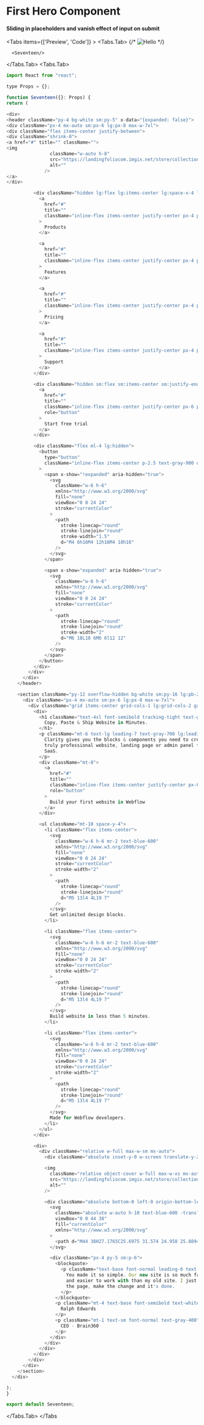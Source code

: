 

# First Hero Component

#### Sliding in placeholders and vanish effect of input on submit

<Tabs items={['Preview', 'Code']}  >
  <Tabs.Tab>
 {/* ![Hello](/contact.png) */}

      <Seventeen/>

  </Tabs.Tab>
  <Tabs.Tab>
  ```js copy
import React from "react";

type Props = {};

function Seventeen({}: Props) {
return (

<div>
<header className="py-4 bg-white sm:py-5" x-data="{expanded: false}">
<div className="px-4 mx-auto sm:px-6 lg:px-8 max-w-7xl">
<div className="flex items-center justify-between">
<div className="shrink-0">
<a href="#" title="" className="">
<img
                  className="w-auto h-8"
                  src="https://landingfoliocom.imgix.net/store/collection/saasui/images/logo.svg"
                  alt=""
                />
</a>
</div>

            <div className="hidden lg:flex lg:items-center lg:space-x-4 lg:ml-12">
              <a
                href="#"
                title=""
                className="inline-flex items-center justify-center px-4 py-2.5 text-base font-medium text-gray-900 transition-all duration-200 border border-transparent rounded-full hover:bg-gray-100 focus:outline-none focus:ring-2 focus:ring-offset-2 focus:ring-ring-300"
              >
                Products
              </a>

              <a
                href="#"
                title=""
                className="inline-flex items-center justify-center px-4 py-2.5 text-base font-medium text-gray-900 transition-all duration-200 border border-transparent rounded-full hover:bg-gray-100 focus:outline-none focus:ring-2 focus:ring-offset-2 focus:ring-ring-300"
              >
                Features
              </a>

              <a
                href="#"
                title=""
                className="inline-flex items-center justify-center px-4 py-2.5 text-base font-medium text-gray-900 transition-all duration-200 border border-transparent rounded-full hover:bg-gray-100 focus:outline-none focus:ring-2 focus:ring-offset-2 focus:ring-ring-300"
              >
                Pricing
              </a>

              <a
                href="#"
                title=""
                className="inline-flex items-center justify-center px-4 py-2.5 text-base font-medium text-gray-900 transition-all duration-200 border border-transparent rounded-full hover:bg-gray-100 focus:outline-none focus:ring-2 focus:ring-offset-2 focus:ring-ring-300"
              >
                Support
              </a>
            </div>

            <div className="hidden sm:flex sm:items-center sm:justify-end sm:space-x-4 sm:ml-auto">
              <a
                href="#"
                title=""
                className="inline-flex items-center justify-center px-6 py-2.5 text-base font-medium text-gray-900 transition-all duration-200 border border-gray-900 rounded-full hover:bg-gray-900 hover:text-white focus:outline-none focus:ring-2 focus:ring-offset-2 focus:ring-ring-900"
                role="button"
              >
                Start free trial
              </a>
            </div>

            <div className="flex ml-4 lg:hidden">
              <button
                type="button"
                className="inline-flex items-center p-2.5 text-gray-900 duration-200 border border-gray-900 rounded-full hover:bg-gray-900 hover:text-white transiton-all focus:outline-none focus:ring-2 focus:ring-offset-2 focus:ring-gray-900 focus:bg-gray-900 focus:text-white"
              >
                <span x-show="!expanded" aria-hidden="true">
                  <svg
                    className="w-6 h-6"
                    xmlns="http://www.w3.org/2000/svg"
                    fill="none"
                    viewBox="0 0 24 24"
                    stroke="currentColor"
                  >
                    <path
                      stroke-linecap="round"
                      stroke-linejoin="round"
                      stroke-width="1.5"
                      d="M4 6h16M4 12h16M4 18h16"
                    />
                  </svg>
                </span>

                <span x-show="expanded" aria-hidden="true">
                  <svg
                    className="w-6 h-6"
                    xmlns="http://www.w3.org/2000/svg"
                    fill="none"
                    viewBox="0 0 24 24"
                    stroke="currentColor"
                  >
                    <path
                      stroke-linecap="round"
                      stroke-linejoin="round"
                      stroke-width="2"
                      d="M6 18L18 6M6 6l12 12"
                    />
                  </svg>
                </span>
              </button>
            </div>
          </div>
        </div>
      </header>

      <section className="py-12 overflow-hidden bg-white sm:py-16 lg:pb-20 xl:pb-48">
        <div className="px-4 mx-auto sm:px-6 lg:px-8 max-w-7xl">
          <div className="grid items-center grid-cols-1 lg:grid-cols-2 gap-y-12 gap-x-16">
            <div>
              <h1 className="text-4xl font-semibold tracking-tight text-gray-900 sm:text-5xl xl:text-6xl sm:tracking-tight">
                Copy, Paste & Ship Website in Minutes.
              </h1>
              <p className="mt-6 text-lg leading-7 text-gray-700 lg:leading-8 lg:text-xl">
                Clarity gives you the blocks & components you need to create a
                truly professional website, landing page or admin panel for
                SaaS.
              </p>
              <div className="mt-8">
                <a
                  href="#"
                  title=""
                  className="inline-flex items-center justify-center px-8 py-4 text-base font-medium text-white transition-all duration-200 bg-blue-600 border border-transparent rounded-xl hover:bg-blue-700 focus:outline-none focus:ring-2 focus:ring-offset-2 focus:ring-blue-700"
                  role="button"
                >
                  Build your first website in Webflow
                </a>
              </div>

              <ul className="mt-10 space-y-4">
                <li className="flex items-center">
                  <svg
                    className="w-6 h-6 mr-2 text-blue-600"
                    xmlns="http://www.w3.org/2000/svg"
                    fill="none"
                    viewBox="0 0 24 24"
                    stroke="currentColor"
                    stroke-width="2"
                  >
                    <path
                      stroke-linecap="round"
                      stroke-linejoin="round"
                      d="M5 13l4 4L19 7"
                    />
                  </svg>
                  Get unlimited design blocks.
                </li>

                <li className="flex items-center">
                  <svg
                    className="w-6 h-6 mr-2 text-blue-600"
                    xmlns="http://www.w3.org/2000/svg"
                    fill="none"
                    viewBox="0 0 24 24"
                    stroke="currentColor"
                    stroke-width="2"
                  >
                    <path
                      stroke-linecap="round"
                      stroke-linejoin="round"
                      d="M5 13l4 4L19 7"
                    />
                  </svg>
                  Build website in less than 5 minutes.
                </li>

                <li className="flex items-center">
                  <svg
                    className="w-6 h-6 mr-2 text-blue-600"
                    xmlns="http://www.w3.org/2000/svg"
                    fill="none"
                    viewBox="0 0 24 24"
                    stroke="currentColor"
                    stroke-width="2"
                  >
                    <path
                      stroke-linecap="round"
                      stroke-linejoin="round"
                      d="M5 13l4 4L19 7"
                    />
                  </svg>
                  Made for Webflow developers.
                </li>
              </ul>
            </div>

            <div>
              <div className="relative w-full max-w-sm mx-auto">
                <div className="absolute inset-y-0 w-screen translate-y-20 left-1/2 bg-blue-50 lg:left-32 lg:right-0"></div>

                <img
                  className="relative object-cover w-full max-w-xs mx-auto sm:max-w-sm rounded-2xl"
                  src="https://landingfoliocom.imgix.net/store/collection/saasui/images/hero/3/portrait-male.png"
                  alt=""
                />

                <div className="absolute bottom-0 left-0 origin-bottom-left scale-75 bg-gray-900 rounded-br-none sm:-translate-x-16 xl:-translate-x-24 rounded-2xl sm:scale-100">
                  <svg
                    className="absolute w-auto h-10 text-blue-600 -translate-x-5 -translate-y-4"
                    viewBox="0 0 44 38"
                    fill="currentColor"
                    xmlns="http://www.w3.org/2000/svg"
                  >
                    <path d="M44 38H27.1765C25.6975 31.574 24.958 25.8894 24.958 20.9463C24.958 6.98212 31.2437 0 43.8151 0V8.1561C37.8992 8.1561 34.9412 11.3691 34.9412 17.7951V22.0585H44V38ZM19.042 38H2.21849C0.739496 31.574 0 25.8894 0 20.9463C0 6.98212 6.28571 0 18.8571 0V8.1561C12.9412 8.1561 9.98319 11.3691 9.98319 17.7951V22.0585H19.042V38Z" />
                  </svg>

                  <div className="px-4 py-5 sm:p-6">
                    <blockquote>
                      <p className="text-base font-normal leading-6 text-white">
                        You made it so simple. Our new site is so much faster
                        and easier to work with than my old site. I just choose
                        the page, make the change and it's done.
                      </p>
                    </blockquote>
                    <p className="mt-4 text-base font-semibold text-white">
                      Ralph Edwards
                    </p>
                    <p className="mt-1 text-sm font-normal text-gray-400">
                      CEO - Brain360
                    </p>
                  </div>
                </div>
              </div>
            </div>
          </div>
        </div>
      </section>
    </div>

);
}

export default Seventeen;

```
  </Tabs.Tab>
</Tabs

>

```

```

```
